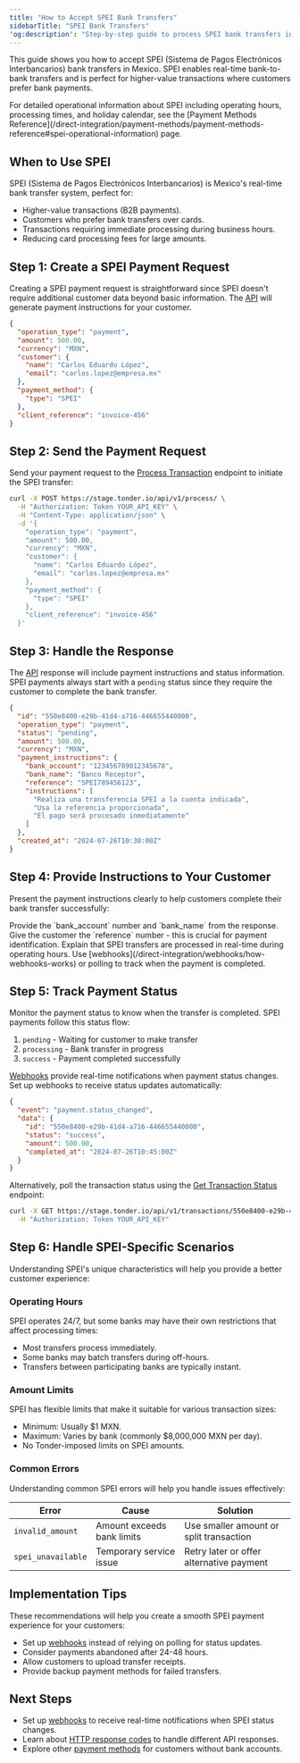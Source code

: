 ```yaml
---
title: "How to Accept SPEI Bank Transfers"
sidebarTitle: "SPEI Bank Transfers"
'og:description': "Step-by-step guide to process SPEI bank transfers in Mexico with Tonder"
---
```


This guide shows you how to accept SPEI (Sistema de Pagos Electrónicos Interbancarios) bank transfers in Mexico. SPEI enables real-time bank-to-bank transfers and is perfect for higher-value transactions where customers prefer bank payments.

<Info>
For detailed operational information about SPEI including operating hours, processing times, and holiday calendar, see the [Payment Methods Reference](/direct-integration/payment-methods/payment-methods-reference#spei-operational-information) page.
</Info>

## When to Use SPEI

SPEI (Sistema de Pagos Electrónicos Interbancarios) is Mexico's real-time bank transfer system, perfect for:
- Higher-value transactions (B2B payments).
- Customers who prefer bank transfers over cards.
- Transactions requiring immediate processing during business hours.
- Reducing card processing fees for large amounts.

## Step 1: Create a SPEI Payment Request

Creating a SPEI payment request is straightforward since SPEI doesn't require additional customer data beyond basic information. The [API](/reference/overview) will generate payment instructions for your customer.

```json
{
  "operation_type": "payment",
  "amount": 500.00,
  "currency": "MXN",
  "customer": {
    "name": "Carlos Eduardo López",
    "email": "carlos.lopez@empresa.mx"
  },
  "payment_method": {
    "type": "SPEI"
  },
  "client_reference": "invoice-456"
}
```

## Step 2: Send the Payment Request

Send your payment request to the [Process Transaction](/reference/process-transaction) endpoint to initiate the SPEI transfer:

```bash
curl -X POST https://stage.tonder.io/api/v1/process/ \
  -H "Authorization: Token YOUR_API_KEY" \
  -H "Content-Type: application/json" \
  -d '{
    "operation_type": "payment",
    "amount": 500.00,
    "currency": "MXN",
    "customer": {
      "name": "Carlos Eduardo López",
      "email": "carlos.lopez@empresa.mx"
    },
    "payment_method": {
      "type": "SPEI"
    },
    "client_reference": "invoice-456"
  }'
```

## Step 3: Handle the Response

The [API](/reference/overview) response will include payment instructions and status information. SPEI payments always start with a `pending` status since they require the customer to complete the bank transfer.

```json
{
  "id": "550e8400-e29b-41d4-a716-446655440000",
  "operation_type": "payment",
  "status": "pending",
  "amount": 500.00,
  "currency": "MXN",
  "payment_instructions": {
    "bank_account": "123456789012345678",
    "bank_name": "Banco Receptor",
    "reference": "SPEI789456123",
    "instructions": [
      "Realiza una transferencia SPEI a la cuenta indicada",
      "Usa la referencia proporcionada",
      "El pago será procesado inmediatamente"
    ]
  },
  "created_at": "2024-07-26T10:30:00Z"
}
```

## Step 4: Provide Instructions to Your Customer

Present the payment instructions clearly to help customers complete their bank transfer successfully:

<Steps>
<Step title="Share the bank account details">
Provide the `bank_account` number and `bank_name` from the response.
</Step>
<Step title="Provide the payment reference">
Give the customer the `reference` number - this is crucial for payment identification.
</Step>
<Step title="Set expectations">
Explain that SPEI transfers are processed in real-time during operating hours.
</Step>
<Step title="Monitor payment status">
Use [webhooks](/direct-integration/webhooks/how-webhooks-works) or polling to track when the payment is completed.
</Step>
</Steps>

## Step 5: Track Payment Status

Monitor the payment status to know when the transfer is completed. SPEI payments follow this status flow:

1. `pending` - Waiting for customer to make transfer
2. `processing` - Bank transfer in progress  
3. `success` - Payment completed successfully

[Webhooks](/direct-integration/webhooks/how-webhooks-works) provide real-time notifications when payment status changes. Set up webhooks to receive status updates automatically:

```json
{
  "event": "payment.status_changed",
  "data": {
    "id": "550e8400-e29b-41d4-a716-446655440000",
    "status": "success",
    "amount": 500.00,
    "completed_at": "2024-07-26T10:45:00Z"
  }
}
```

Alternatively, poll the transaction status using the [Get Transaction Status](/reference/get-transaction-status) endpoint:

```bash
curl -X GET https://stage.tonder.io/api/v1/transactions/550e8400-e29b-41d4-a716-446655440000/ \
  -H "Authorization: Token YOUR_API_KEY"
```

## Step 6: Handle SPEI-Specific Scenarios

Understanding SPEI's unique characteristics will help you provide a better customer experience:


### Operating Hours

SPEI operates 24/7, but some banks may have their own restrictions that affect processing times:

- Most transfers process immediately.
- Some banks may batch transfers during off-hours.
- Transfers between participating banks are typically instant.

### Amount Limits

SPEI has flexible limits that make it suitable for various transaction sizes:
- Minimum: Usually $1 MXN.
- Maximum: Varies by bank (commonly $8,000,000 MXN per day).
- No Tonder-imposed limits on SPEI amounts.

### Common Errors

Understanding common SPEI errors will help you handle issues effectively:

| Error | Cause | Solution |
|-------|-------|----------|
| `invalid_amount` | Amount exceeds bank limits | Use smaller amount or split transaction |
| `spei_unavailable` | Temporary service issue | Retry later or offer alternative payment |

## Implementation Tips

These recommendations will help you create a smooth SPEI payment experience for your customers:

- Set up [webhooks](/direct-integration/webhooks/how-webhooks-works) instead of relying on polling for status updates.
- Consider payments abandoned after 24-48 hours.
- Allow customers to upload transfer receipts.
- Provide backup payment methods for failed transfers.

## Next Steps

- Set up [webhooks](/direct-integration/webhooks/how-webhooks-works) to receive real-time notifications when SPEI status changes.
- Learn about [HTTP response codes](/direct-integration/http-response-codes) to handle different API responses.
- Explore other [payment methods](/direct-integration/payment-methods/payment-methods-overview) for customers without bank accounts.